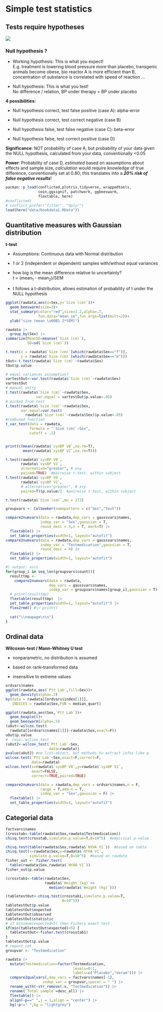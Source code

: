 # Simple test statistics

## Tests require hypotheses

![](../Graphs/guestimate.jpg){fig-align="center"}

### Null hypothesis ?

-   Working hypothesis: This is what you expect!\
    E.g. treatment is lowering blood pressure more than placebo, transgenic animals become obese, bio reactor A is more efficient than B, concentration of substance is correlated with speed of reaction ...

-   Null hypothesis: This is what you test!\
    No difference / relation, BP under therapy = BP under placebo

**4 possibilities:**

-   Null hypothesis correct, test false positive (case A): alpha-error

-   Null hypothesis correct, test correct negative (case B)

-   Null hypothesis false, test false negative (case C): beta-error

-   Null hypothesis false, test correct positive (case D)

**Significance**: NOT probability of case A, but probability of your data given the NULL hypothesis, calculated from your data, conventionally \<0.05

**Power**: Probability of case D, *estimated* based on assumptions about effects and sample size, *calculation* would require knowledge of true difference, conventionally set at 0.80; this translates into a ***20% risk of false negative results***!

```r
pacman::p_load(conflicted,plotrix,tidyverse, wrappedtools,
               coin,ggsignif, patchwork, ggbeeswarm,
               flextable, here)
#conflicted)
# conflict_prefer("filter", "dplyr")
load(here("data/bookdata1.RData"))

```

## Quantitative measures with Gaussian distribution

**t-test**

-   Assumptions: Continuous data with Normal distribution

-   1 or 2 (independent or dependent) samples with/without equal variances

-   how big is the mean difference relative to uncertainty?\
    t = (mean~1~ - mean~2~)/SEM

-   t follows a t-distribution, allows estimation of probability of t under the NULL hypothesis

```r
ggplot(rawdata,aes(x=Sex,y=`Size (cm)`))+
  geom_beeswarm(size=3)+
  stat_summary(color="red",size=1.2,alpha=.7, 
               fun.data="mean_se",fun.args=list(mult=2))+
  ylab("size (mean \u00B1 2*SEM)")

rawdata |> 
  group_by(Sex) |> 
summarize(MeanSE=meanse(`Size (cm)`),
          SD=sd(`Size (cm)`))

t.test(x = rawdata$`Size (cm)`[which(rawdata$Sex=="f")],
       y = rawdata$`Size (cm)`[which(rawdata$Sex=="m")])
tOut<-t.test(rawdata$`Size (cm)`~rawdata$Sex)
tOut$p.value

# equal variances assumption?
vartestOut<-var.test(rawdata$`Size (cm)`~rawdata$Sex)
vartestOut
# manual entry
t.test(rawdata$`Size (cm)`~rawdata$Sex,
              var.equal = vartestOut$p.value>.05)
# picked from test
t.test(rawdata$`Size (cm)`~rawdata$Sex,
       var.equal=var.test(
         rawdata$`Size (cm)`~rawdata$Sex)$p.value>.05)
#combined function
t_var_test(data = rawdata,
           formula = "`Size (cm)`~Sex",
           cutoff = .1)


print(c(mean(rawdata$`sysBP V0`,na.rm=T),
        mean(rawdata$`sysBP V2`,na.rm=T)))

t.test(rawdata$`sysBP V0`,
       rawdata$`sysBP V2`,
       alternative="greater", # x>y
       paired=TRUE)  #pairwise t-test, within subject
t.test(rawdata$`sysBP V0`,
       rawdata$`sysBP V2`,
       # alternative="greater", # x>y
       paired=T)$p.value/2  #pairwise t-test, within subject

t.test(rawdata$`Size (cm)`,mu = 173)

groupvars <- ColSeeker(namepattern = c("Sex","Test"))

compare2numvars(data = rawdata,dep_vars = gaussvars$names,
                indep_var = "Sex",gaussian = T,
                round_desc = 3,n = T, mark=T) |> 
  flextable() |> 
  set_table_properties(width=1, layout="autofit")
compare2numvars(data = rawdata,dep_vars = gaussvars$names,
                indep_var = "Testmedication",gaussian = T,
                round_desc = 4) |> 
  flextable() |> 
  set_table_properties(width=1, layout="autofit")


```

```r
#| output: asis
for(group_i in seq_len(groupvars$count)){
  resulttmp <- 
    compare2numvars(data = rawdata,
                    dep_vars = gaussvars$names,
                    indep_var = groupvars$names[group_i],gaussian = T)
  # print(resulttmp)
  flextable(resulttmp)  |> 
  set_table_properties(width=1, layout="autofit") |>
  flex2rmd() #|> print()
  
  cat("\\newpage\n\n")
}
```

## Ordinal data

**Wilcoxon-test / Mann-Whitney U test**

-   nonparametric, no distribution is assumed

-   based on rank-transformed data

-   insensitive to extreme values

```r
ordvars$names
ggplot(rawdata,aes(`Ptt Lab`,fill=Sex))+
  geom_density(alpha=.3)
by(data = rawdata[[ordvars$index[1]]], 
   INDICES = rawdata$Sex,FUN = median_quart)

ggplot(rawdata,aes(Sex,`Ptt Lab`))+
  geom_boxplot()+
  geom_beeswarm(alpha=.5)
(uOut<-wilcox.test(
  rawdata[[ordvars$names[1]]]~rawdata$Sex,exact=F))
uOut$p.value
#  coin::wilcox_test
(uOut2<-wilcox_test(`Ptt Lab`~Sex,
                    data=rawdata))
pvalue(uOut2) #no list-object, but methods to extract infos like p
wilcox.test(`Ptt Lab`~Sex,exact=F,correct=F,
            data=rawdata)
wilcox.test(x=rawdata$`sysBP V0`,y=rawdata$`sysBP V2`,
            exact=FALSE,
            correct=TRUE,paired=TRUE)

compare2numvars(data = rawdata,dep_vars = ordvars$names,n = F,
                range = T,add_n = T,
                indep_var = "Sex",gaussian = F) |> 
  flextable() |> 
  set_table_properties(width=1, layout="autofit")
```

## Categorial data

```r
factvars$names
(crosstab<-table(rawdata$Sex,rawdata$Testmedication))
chisq.test(crosstab,simulate.p.value=T,B=10^5)  #empirical p-value

chisq.test(table(rawdata$Sex,rawdata$`NYHA V1`))  #based on table
chisq.test(x=rawdata$Sex,y=rawdata$`NYHA V1`,
           simulate.p.value=T,B=10^5)  #based on rawdata
fisher_out <- fisher.test(
  table(rawdata$Sex,rawdata$`NYHA V1`))  
fisher_out$p.value

(crosstab1<-table(rawdata$Sex,
                  rawdata$`Weight (kg)`<=
                    median(rawdata$`Weight (kg)`)))

(tabletestOut<-chisq.test(crosstab1,simulate.p.value=T,
                          B=10^5))
tabletestOut$p.value
tabletestOut$expected
tabletestOut$observed
tabletestOut$statistic
# if minimum(expected<5) then Fishers exact test
if(min(tabletestOut$expected)<5) {
  tabletestOut<-fisher.test(crosstab1)
}
tabletestOut$p.value 
# report_cat
groupvar <- "Testmedication"

rawdata |> 
  mutate(Testmedication=factor(Testmedication,
                               levels=0:1,
                               labels=c("Placebo","Verum"))) |> 
  compare2qualvars(,dep_vars = factvars$names[-1],
                 indep_var = groupvar,spacer = " ") |> 
  rename_with(~str_remove(.x, "Testmedication")) |> 
  rename(`Total sample`=desc_all) |> 
  flextable() |> 
  align(~p==" ",j = 1,align = "center") |> 
  bg(~p!=" ",bg = "lightgrey")
```
